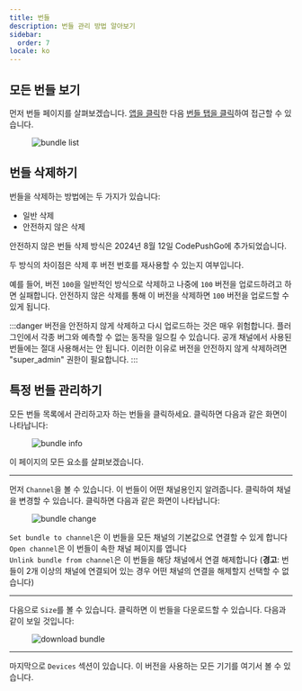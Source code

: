 ```yaml
---
title: 번들
description: 번들 관리 방법 알아보기
sidebar:
  order: 7
locale: ko
---
```


## 모든 번들 보기

먼저 번들 페이지를 살펴보겠습니다. [앱을 클릭](/docs/webapp/main-page)한 다음 [번들 탭을 클릭](/docs/webapp/main-app-page)하여 접근할 수 있습니다.

<figure><img style="margin-left: auto; margin-right: auto" src="/bundles.webp" alt="bundle list" /><figcaption></figcaption></figure>

## 번들 삭제하기

번들을 삭제하는 방법에는 두 가지가 있습니다:

 - 일반 삭제
 - 안전하지 않은 삭제

안전하지 않은 번들 삭제 방식은 2024년 8월 12일 CodePushGo에 추가되었습니다.

두 방식의 차이점은 삭제 후 버전 번호를 재사용할 수 있는지 여부입니다.

예를 들어, 버전 `100`을 일반적인 방식으로 삭제하고 나중에 `100` 버전을 업로드하려고 하면 실패합니다.
안전하지 않은 삭제를 통해 이 버전을 삭제하면 `100` 버전을 업로드할 수 있게 됩니다.

:::danger
버전을 안전하지 않게 삭제하고 다시 업로드하는 것은 매우 위험합니다.
플러그인에서 각종 버그와 예측할 수 없는 동작을 일으킬 수 있습니다.
공개 채널에서 사용된 번들에는 절대 사용해서는 안 됩니다.
이러한 이유로 버전을 안전하지 않게 삭제하려면 "super_admin" 권한이 필요합니다.
:::

## 특정 번들 관리하기

모든 번들 목록에서 관리하고자 하는 번들을 클릭하세요. 클릭하면 다음과 같은 화면이 나타납니다:

<figure><img style="margin-left: auto; margin-right: auto" src="/bundle-info.webp" alt="bundle info" /><figcaption></figcaption></figure>

이 페이지의 모든 요소를 살펴보겠습니다.

---

먼저 `Channel`을 볼 수 있습니다. 이 번들이 어떤 채널용인지 알려줍니다. 클릭하여 채널을 변경할 수 있습니다.
클릭하면 다음과 같은 화면이 나타납니다:

<figure><img style="margin-left: auto; margin-right: auto" src="/bundle-change.webp" alt="bundle change" /><figcaption></figcaption></figure>

`Set bundle to channel`은 이 번들을 모든 채널의 기본값으로 연결할 수 있게 합니다\
`Open channel`은 이 번들이 속한 채널 페이지를 엽니다\
`Unlink bundle from channel`은 이 번들을 해당 채널에서 연결 해제합니다 
(**경고**: 번들이 2개 이상의 채널에 연결되어 있는 경우 어떤 채널의 연결을 해제할지 선택할 수 없습니다)

---

다음으로 `Size`를 볼 수 있습니다. 클릭하면 이 번들을 다운로드할 수 있습니다.
다음과 같이 보일 것입니다:
<figure><img style="margin-left: auto; margin-right: auto" src="/download-bundle.webp" alt="download bundle" /><figcaption></figcaption></figure>

---

마지막으로 `Devices` 섹션이 있습니다. 이 버전을 사용하는 모든 기기를 여기서 볼 수 있습니다.